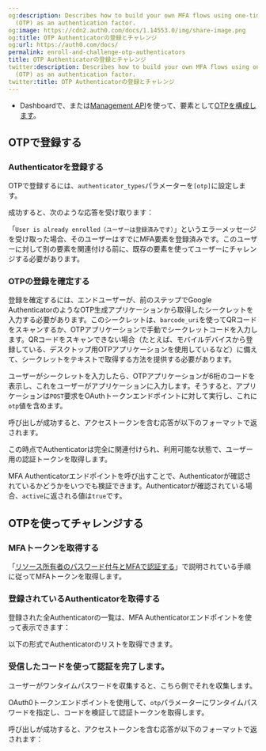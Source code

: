 ```yaml
---
og:description: Describes how to build your own MFA flows using one-time password
  (OTP) as an authentication factor.
og:image: https://cdn2.auth0.com/docs/1.14553.0/img/share-image.png
og:title: OTP Authenticatorの登録とチャレンジ
og:url: https://auth0.com/docs/
permalink: enroll-and-challenge-otp-authenticators
title: OTP Authenticatorの登録とチャレンジ
twitter:description: Describes how to build your own MFA flows using one-time password
  (OTP) as an authentication factor.
twitter:title: OTP Authenticatorの登録とチャレンジ
---
```






* Dashboardで、または[Management API](/api/management/v2#!/Guardian/put_factors_by_name)を使って、要素として[OTPを構成します](/mfa/mfa-factors/configure-otp-notifications-for-mfa)。

## OTPで登録する



### Authenticatorを登録する



OTPで登録するには、`authenticator_types`パラメーターを`[otp]`に設定します。



成功すると、次のような応答を受け取ります：



「`User is already enrolled（ユーザーは登録済みです）`」というエラーメッセージを受け取った場合、そのユーザーはすでにMFA要素を登録済みです。このユーザーに対して別の要素を関連付ける前に、既存の要素を使ってユーザーにチャレンジする必要があります。



### OTPの登録を確定する

登録を確定するには、エンドユーザーが、前のステップでGoogle AuthenticatorのようなOTP生成アプリケーションから取得したシークレットを入力する必要があります。このシークレットは、`barcode_uri`を使ってQRコードをスキャンするか、OTPアプリケーションで手動でシークレットコードを入力します。QRコードをスキャンできない場合（たとえば、モバイルデバイスから登録している、デスクトップ用OTPアプリケーションを使用しているなど）に備えて、シークレットをテキストで取得する方法を提供する必要があります。

ユーザーがシークレットを入力したら、OTPアプリケーションが6桁のコードを表示し、これをユーザーがアプリケーションに入力します。そうすると、アプリケーションは`POST`要求をOAuthトークンエンドポイントに対して実行し、これに`otp`値を含めます。



呼び出しが成功すると、アクセストークンを含む応答が以下のフォーマットで返されます。



この時点でAuthenticatorは完全に関連付けられ、利用可能な状態で、ユーザー用の認証トークンを取得します。

MFA Authenticatorエンドポイントを呼び出すことで、Authenticatorが確認されているかどうかをいつでも検証できます。Authenticatorが確認されている場合、`active`に返される値は`true`です。

## OTPを使ってチャレンジする

### MFAトークンを取得する

「[リソース所有者のパスワード付与とMFAで認証する](/mfa/ropg-mfa)」で説明されている手順に従ってMFAトークンを取得します。

### 登録されているAuthenticatorを取得する

登録された全Authenticatorの一覧は、MFA Authenticatorエンドポイントを使って表示できます：



以下の形式でAuthenticatorのリストを取得できます。



### 受信したコードを使って認証を完了します。

ユーザーがワンタイムパスワードを収集すると、こちら側でそれを収集します。

OAuth0トークンエンドポイントを使用して、`otp`パラメーターにワンタイムパスワードを指定し、コードを検証して認証トークンを取得します。



呼び出しが成功すると、アクセストークンを含む応答が以下のフォーマットで返されます：